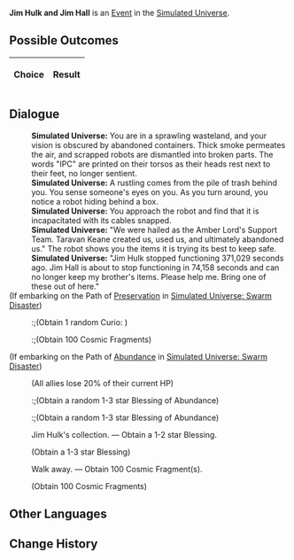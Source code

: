 {{Simulated Universe Event Infobox
|title         = Jim Hulk and Jim Hall
|image         = Random Event Normal.png
|type          =
|domains_su    = Occurrence
|domains_ext   = Occurrence
|domains_swarm = 
|domains_gng   = 
|requirements  =
|prev          = 
|next          = 
|indexRewards  =
|characters    = 
}}
'''Jim Hulk and Jim Hall''' is an [[Simulated Universe/Events|Event]] in the [[Simulated Universe]].

==Possible Outcomes==
{| class="article-table"
!Choice
!Result

|}

<!--
==Gameplay Notes==

-->
==Dialogue==
{{Dialogue Start}}
:'''Simulated Universe:''' You are in a sprawling wasteland, and your vision is obscured by abandoned containers. Thick smoke permeates the air, and scrapped robots are dismantled into broken parts. The words "IPC" are printed on their torsos as their heads rest next to their feet, no longer sentient.
:'''Simulated Universe:''' A rustling comes from the pile of trash behind you. You sense someone's eyes on you. As you turn around, you notice a robot hiding behind a box.
:'''Simulated Universe:''' You approach the robot and find that it is incapacitated with its cables snapped.
:'''Simulated Universe:''' "We were hailed as the Amber Lord's Support Team. Taravan Keane created us, used us, and ultimately abandoned us." The robot shows you the items it is trying its best to keep safe.
:'''Simulated Universe:''' "Jim Hulk stopped functioning 371,029 seconds ago. Jim Hall is about to stop functioning in 74,158 seconds and can no longer keep my brother's items. Please help me. Bring one of these out of here."
;(If embarking on the Path of [[Simulated Universe/Paths#Preservation|Preservation]] in [[Simulated Universe: Swarm Disaster]])
:{{SU Special Dialogue|Preservation|Preserve Jim Hulk's remains.|Obtain Curio: Tonic of Efficacious Chaos. Receive 100 Cosmic Fragment(s).}}
::;(Obtain 1 random Curio<nowiki>:</nowiki> {{Item|Tonic of Efficacious Chaos|20|type=Curio|link=Simulated_Universe/Curio#Tonic_of_Efficacious_Chaos}})
::;(Obtain 100 Cosmic Fragments)
;(If embarking on the Path of [[Simulated Universe/Paths#Abundance|Abundance]] in [[Simulated Universe: Swarm Disaster]])
:{{SU Special Dialogue|Abundance|Pay the price... Continue its operation.|All characters lose HP equal to 20% of their current HP, and obtain 2 random Blessing of Abundance.}}
:;(All allies lose 20% of their current HP)
::;(Obtain a random 1-3 star Blessing of Abundance)
::;(Obtain a random 1-3 star Blessing of Abundance)
:{{DIcon|Star}} Jim Hulk's collection. &mdash; Obtain a 1-2 star Blessing.
:;(Obtain a 1-3 star Blessing)
:{{DIcon|Star}} Walk away. &mdash; Obtain 100 Cosmic Fragment(s).
:;(Obtain 100 Cosmic Fragments)
{{Dialogue End}}

==Other Languages==
{{Other Languages
|zhs   = 杰姆·哈克与杰姆·哈尔
|zht   = 傑姆•哈克與傑姆•哈爾
|ja    = ジェム・ハックとジェム・ハウル
|ko    = 짐•헐크와 짐•할
|es    = Jim Hulk y Jim Hall
|fr    = Jim Hulk et Jim Hall
|ru    = Джим Халк и Джим Холл
|th    = Jim Hulk และ Jim Hall
|vi    = Jim Hulk Và Jim Hall
|de    = Jim Hulk und Jim Hall
|id    = Jim Hulk dan Jim Hall
|pt    = Jim Hulk e Jim Hall
}}

==Change History==
{{Change History|1.0}}
